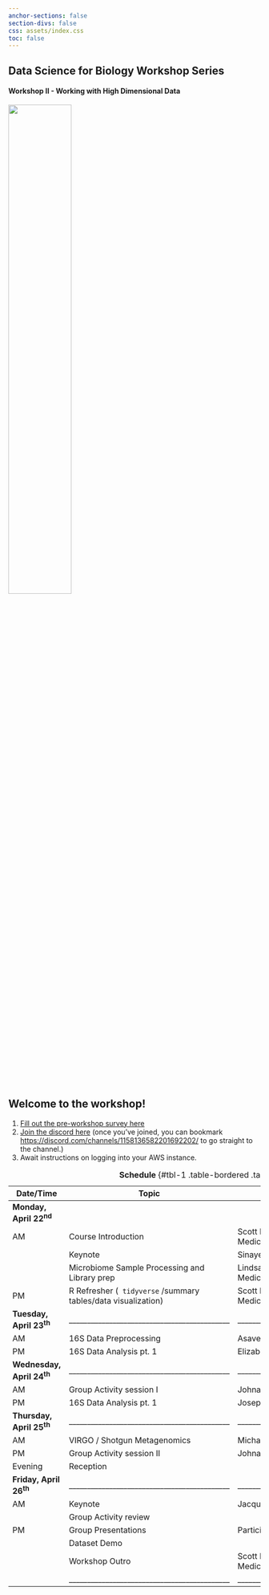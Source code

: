 ```yaml
---
anchor-sections: false
section-divs: false
css: assets/index.css
toc: false
---
```


::: {.grid}

::: {.g-col-12}

# Data Science for Biology Workshop Series
:::

::: {.g-col-6}
#### Workshop II - Working with High Dimensional Data
<!-- This week of content will prepare you to use R, RStudio, and Quarto for data analysis in clinical research. -->
:::

::: {.g-col-6 .text-start}

![](assets/images/durban_workshop_stickers_front_page.png){width=50%} 

:::


:::

## Welcome to the workshop!

1. [Fill out the pre-workshop survey here](https://forms.gle/7sdT7YRJerdgFJcc7)  
2. [Join the discord here](https://discord.gg/Mb7pRTptqm) (once you've joined, you can bookmark [https://discord.com/channels/1158136582201692202/](https://discord.com/channels/1227264067899621427) to go straight to the channel.)  
3. Await instructions on logging into your AWS instance.

<!-- Please install R and RStudio on your laptop. If you already have R and Rstudio installed, please make sure they are up-to date. Please install `R version 4.3.1` and `RStudio version 2023.09.0` [Click here for instructions on installing R and RStudio](installation-instructions.qmd) -->


| Date/Time  | Topic  | Instructor|
|--------|--------|--------|
| **Monday, April 22^nd^**  | | |
| AM   | Course Introduction | Scott Handley (Wash U School of Medicine)|
|    | Keynote | Sinaye Ngcapu (CAPRISA)|
|  | Microbiome Sample Processing and Library prep  | Lindsay Droit (Wash U School of Medicine)|
| PM   | R Refresher (<code> tidyverse</code> /summary tables/data visualization) | Scott Handley (Wash U School of Medicine)|
| **Tuesday, April 23^th^**  |____________________________________________ |____________________________________________ |
| AM   | 16S Data Preprocessing| Asavela Kama (CAPRISA)|
| PM | 16S Data Analysis pt. 1 | Elizabeth Costello (Stanford University) |
| **Wednesday, April 24^th^**  |____________________________________________ | ____________________________________________|
| AM   | Group Activity session I  | Johnathan Shih (Ragon Institute)|
 PM | 16S Data Analysis pt. 1 | Joseph Elsherbini (Ragon Institute)|
| **Thursday, April 25^th^**  |____________________________________________ | ____________________________________________|
| AM   | VIRGO / Shotgun Metagenomics | Michael France (UMD School of Medicine)|
| PM   | Group Activity session II  | Johnathan Shih (Ragon Institute)|
|Evening|Reception||
| **Friday, April 26^th^**  |____________________________________________ | ____________________________________________|
| AM   | Keynote | Jacques Ravel (UMD School of Medicine)|  
| | Group Activity review |  |  
| PM | Group Presentations | Participants |
|  | Dataset Demo |  |
|  | Workshop Outro | Scott Handley (Wash U School of Medicine) |
| |____________________________________________ |____________________________________________ |
: <b>Schedule</b> {#tbl-1 .table-bordered .table-sm}